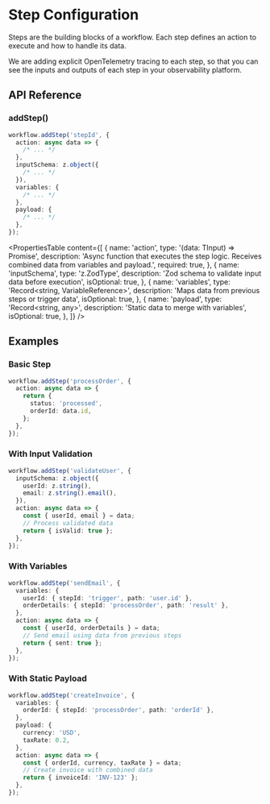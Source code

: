 # Step Configuration

Steps are the building blocks of a workflow. Each step defines an action to execute and how to handle its data.

We are adding explicit OpenTelemetry tracing to each step, so that you can see the inputs and outputs of each step in your observability platform.

## API Reference

### addStep()

```typescript
workflow.addStep('stepId', {
  action: async data => {
    /* ... */
  },
  inputSchema: z.object({
    /* ... */
  }),
  variables: {
    /* ... */
  },
  payload: {
    /* ... */
  },
});
```

<PropertiesTable
  content={[
    {
      name: 'action',
      type: '(data: TInput) => Promise<TOutput>',
      description: 'Async function that executes the step logic. Receives combined data from variables and payload.',
      required: true,
    },
    {
      name: 'inputSchema',
      type: 'z.ZodType',
      description: 'Zod schema to validate input data before execution',
      isOptional: true,
    },
    {
      name: 'variables',
      type: 'Record<string, VariableReference>',
      description: 'Maps data from previous steps or trigger data',
      isOptional: true,
    },
    {
      name: 'payload',
      type: 'Record<string, any>',
      description: 'Static data to merge with variables',
      isOptional: true,
    },
  ]}
/>

## Examples

### Basic Step

```typescript
workflow.addStep('processOrder', {
  action: async data => {
    return {
      status: 'processed',
      orderId: data.id,
    };
  },
});
```

### With Input Validation

```typescript
workflow.addStep('validateUser', {
  inputSchema: z.object({
    userId: z.string(),
    email: z.string().email(),
  }),
  action: async data => {
    const { userId, email } = data;
    // Process validated data
    return { isValid: true };
  },
});
```

### With Variables

```typescript
workflow.addStep('sendEmail', {
  variables: {
    userId: { stepId: 'trigger', path: 'user.id' },
    orderDetails: { stepId: 'processOrder', path: 'result' },
  },
  action: async data => {
    const { userId, orderDetails } = data;
    // Send email using data from previous steps
    return { sent: true };
  },
});
```

### With Static Payload

```typescript
workflow.addStep('createInvoice', {
  variables: {
    orderId: { stepId: 'processOrder', path: 'orderId' },
  },
  payload: {
    currency: 'USD',
    taxRate: 0.2,
  },
  action: async data => {
    const { orderId, currency, taxRate } = data;
    // Create invoice with combined data
    return { invoiceId: 'INV-123' };
  },
});
```
